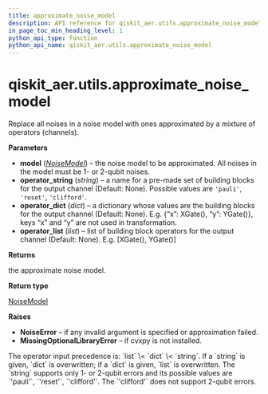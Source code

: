 ```yaml
---
title: approximate_noise_model
description: API reference for qiskit_aer.utils.approximate_noise_model
in_page_toc_min_heading_level: 1
python_api_type: function
python_api_name: qiskit_aer.utils.approximate_noise_model
---
```


<span id="qiskit-aer-utils-approximate-noise-model" />

# qiskit\_aer.utils.approximate\_noise\_model

<Function id="qiskit_aer.utils.approximate_noise_model" isDedicatedPage={true} github="https://github.com/qiskit/qiskit-aer/tree/stable/0.11/qiskit_aer/utils/noise_transformation.py" signature="approximate_noise_model(model, *, operator_string=None, operator_dict=None, operator_list=None)">
  Replace all noises in a noise model with ones approximated by a mixture of operators (channels).

  **Parameters**

  *   **model** ([*NoiseModel*](qiskit_aer.noise.NoiseModel "qiskit_aer.noise.NoiseModel")) – the noise model to be approximated. All noises in the model must be 1- or 2-qubit noises.
  *   **operator\_string** (*string*) – a name for a pre-made set of building blocks for the output channel (Default: None). Possible values are `'pauli'`, `'reset'`, `'clifford'`.
  *   **operator\_dict** (*dict*) – a dictionary whose values are the building blocks for the output channel (Default: None). E.g. \{“x”: XGate(), “y”: YGate()}, keys “x” and “y” are not used in transformation.
  *   **operator\_list** (*list*) – list of building block operators for the output channel (Default: None). E.g. \[XGate(), YGate()]

  **Returns**

  the approximate noise model.

  **Return type**

  [NoiseModel](qiskit_aer.noise.NoiseModel "qiskit_aer.noise.NoiseModel")

  **Raises**

  *   **NoiseError** – if any invalid argument is specified or approximation failed.
  *   **MissingOptionalLibraryError** – if cvxpy is not installed.

  <Admonition title="Note" type="note">
    The operator input precedence is: `list` \< `dict` \< `string`. If a `string` is given, `dict` is overwritten; if a `dict` is given, `list` is overwritten. The `string` supports only 1- or 2-qubit errors and its possible values are `'pauli'`, `'reset'`, `'clifford'`. The `'clifford'` does not support 2-qubit errors.
  </Admonition>
</Function>

